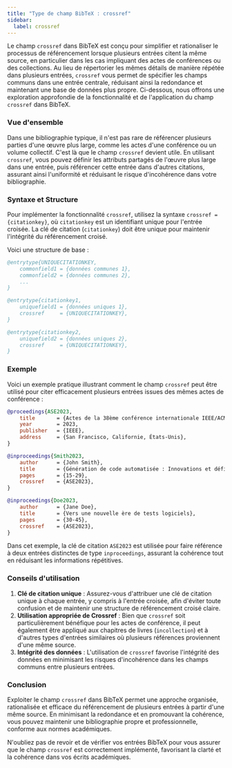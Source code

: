 ```yaml
---
title: "Type de champ BibTeX : crossref"
sidebar:
  label: crossref
---
```



Le champ `crossref` dans BibTeX est conçu pour simplifier et rationaliser le processus de référencement lorsque plusieurs entrées citent la même source, en particulier dans les cas impliquant des actes de conférences ou des collections. Au lieu de répertorier les mêmes détails de manière répétée dans plusieurs entrées, `crossref` vous permet de spécifier les champs communs dans une entrée centrale, réduisant ainsi la redondance et maintenant une base de données plus propre. Ci-dessous, nous offrons une exploration approfondie de la fonctionnalité et de l'application du champ `crossref` dans BibTeX.

<CiteDrive />

### Vue d'ensemble

Dans une bibliographie typique, il n'est pas rare de référencer plusieurs parties d'une œuvre plus large, comme les actes d'une conférence ou un volume collectif. C'est là que le champ `crossref` devient utile. En utilisant `crossref`, vous pouvez définir les attributs partagés de l'œuvre plus large dans une entrée, puis référencer cette entrée dans d'autres citations, assurant ainsi l'uniformité et réduisant le risque d'incohérence dans votre bibliographie.

### Syntaxe et Structure

Pour implémenter la fonctionnalité `crossref`, utilisez la syntaxe `crossref = {citationkey}`, où `citationkey` est un identifiant unique pour l'entrée croisée. La clé de citation (`citationkey`) doit être unique pour maintenir l'intégrité du référencement croisé.

Voici une structure de base :

```bibtex
@entrytype{UNIQUECITATIONKEY,
    commonfield1 = {données communes 1},
    commonfield2 = {données communes 2},
    ...
}

@entrytype{citationkey1,
    uniquefield1 = {données uniques 1},
    crossref     = {UNIQUECITATIONKEY},
}

@entrytype{citationkey2,
    uniquefield2 = {données uniques 2},
    crossref     = {UNIQUECITATIONKEY},
}
```

### Exemple

Voici un exemple pratique illustrant comment le champ `crossref` peut être utilisé pour citer efficacement plusieurs entrées issues des mêmes actes de conférence :

```bibtex
@proceedings{ASE2023,
    title       = {Actes de la 38ème conférence internationale IEEE/ACM sur l'ingénierie logicielle automatisée},
    year        = 2023,
    publisher   = {IEEE},
    address     = {San Francisco, Californie, États-Unis},
}

@inproceedings{Smith2023,
    author      = {John Smith},
    title       = {Génération de code automatisée : Innovations et défis},
    pages       = {15-29},
    crossref    = {ASE2023},
}

@inproceedings{Doe2023,
    author      = {Jane Doe},
    title       = {Vers une nouvelle ère de tests logiciels},
    pages       = {30-45},
    crossref    = {ASE2023},
}
```

Dans cet exemple, la clé de citation `ASE2023` est utilisée pour faire référence à deux entrées distinctes de type `inproceedings`, assurant la cohérence tout en réduisant les informations répétitives.

### Conseils d'utilisation

1. **Clé de citation unique** : Assurez-vous d'attribuer une clé de citation unique à chaque entrée, y compris à l'entrée croisée, afin d'éviter toute confusion et de maintenir une structure de référencement croisé claire.
2. **Utilisation appropriée de Crossref** : Bien que `crossref` soit particulièrement bénéfique pour les actes de conférence, il peut également être appliqué aux chapitres de livres (`incollection`) et à d'autres types d'entrées similaires où plusieurs références proviennent d'une même source.
3. **Intégrité des données** : L'utilisation de `crossref` favorise l'intégrité des données en minimisant les risques d'incohérence dans les champs communs entre plusieurs entrées.

### Conclusion

Exploiter le champ `crossref` dans BibTeX permet une approche organisée, rationalisée et efficace du référencement de plusieurs entrées à partir d'une même source. En minimisant la redondance et en promouvant la cohérence, vous pouvez maintenir une bibliographie propre et professionnelle, conforme aux normes académiques.

N'oubliez pas de revoir et de vérifier vos entrées BibTeX pour vous assurer que le champ `crossref` est correctement implémenté, favorisant la clarté et la cohérence dans vos écrits académiques.